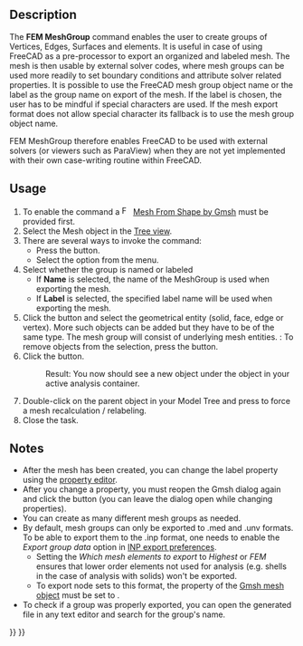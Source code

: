 <languages/>

{{Docnav
|[[FEM_MeshRegion|FEM mesh region]]
|[[FEM_CreateElementsSet|Erase Elements]]
|[[FEM_Workbench|FEM]]
|IconL=FEM_MeshRegion.svg
|IconR=FEM_CreateElementsSet.svg
|IconC=Workbench_FEM.svg
}}

{{GuiCommand
|Name=FEM MeshGroup
|MenuLocation= Mesh → Mesh Group
|Workbenches=[[FEM_Workbench|FEM]]
|Shortcut=
|SeeAlso=[[FEM_tutorial|FEM tutorial]]
}}

==Description==

The '''FEM MeshGroup''' command enables the user to create groups of Vertices, Edges, Surfaces and elements. It is useful in case of using FreeCAD as a pre-processor to export an organized and labeled mesh. The mesh is then usable by external solver codes, where mesh groups can be used more readily to set boundary conditions and attribute solver related properties. It is possible to use the FreeCAD mesh group object name or the label as the group name on export of the mesh. If the label is chosen, the user has to be mindful if special characters are used. If the mesh export format does not allow special character its fallback is to use the mesh group object name.

FEM MeshGroup therefore enables FreeCAD to be used with external solvers (or viewers such as ParaView) when they are not yet implemented with their own case-writing routine within FreeCAD.

==Usage==

# To enable the command a [[Image:FEM_MeshGmshFromShape.svg|16px]] [[FEM_MeshGmshFromShape|Mesh From Shape by Gmsh]] must be provided first.
# Select the Mesh object in the [[Tree_view|Tree view]].
# There are several ways to invoke the command:
#* Press the {{Button|[[Image:FEM_MeshGroup.svg|24px]] [[FEM_MeshGroup|Mesh Group]]}} button.
#* Select the {{MenuCommand|Mesh → [[Image:FEM_MeshGroup.svg|24px]] Mesh Group}} option from the menu.
# Select whether the group is named or labeled
#*If '''Name''' is selected, the name of the MeshGroup is used when exporting the mesh.
#*If '''Label''' is selected, the specified label name will be used when exporting the mesh.
# Click the {{Button|Add}} button and select the geometrical entity (solid, face, edge or vertex). More such objects can be added but they have to be of the same type. The mesh group will consist of underlying mesh entities. {{Version|1.1}}: To remove objects from the selection, press the {{Button|Remove}} button.
# Click the {{Button|OK}} button.
#: Result: You now should see a new {{incode|FEMMeshGroup}} object under the {{incode|FEMMeshGMSH}} object in your active analysis container.
# Double-click on the {{incode|FEMMeshGMSH}} parent object in your Model Tree and press {{Button|Apply}} to force a mesh recalculation / relabeling.
# Close the task.

==Notes==

* After the mesh has been created, you can change the label property using the [[Property_editor|property editor]]. 
* After you change a property, you must reopen the Gmsh dialog again and click the {{Button|Apply}} button (you can leave the dialog open while changing properties).
* You can create as many different mesh groups as needed.
* By default, mesh groups can only be exported to .med and .unv formats. To be able to export them to the .inp format, one needs to enable the ''Export group data'' option in [[Import_Export_Preferences#INP|INP export preferences]].
** Setting the ''Which mesh elements to export'' to ''Highest'' or ''FEM'' ensures that lower order elements not used for analysis (e.g. shells in the case of analysis with solids) won't be exported.
** To export node sets to this format, the {{PropertyData|Groups Of Nodes}} property of the [[FEM_MeshGmshFromShape|Gmsh mesh object]] must be set to {{true}}.
* To check if a group was properly exported, you can open the generated file in any text editor and search for the group's name.

{{Docnav
|[[FEM_MeshRegion|FEM mesh region]]
|[[FEM_CreateElementsSet|Erase Elements]]
|[[FEM_Workbench|FEM]]
|IconL=FEM_MeshRegion.svg
|IconR=FEM_CreateElementsSet.svg
|IconC=Workbench_FEM.svg
}}

{{FEM_Tools_navi{{#translation:}}}}
{{Userdocnavi{{#translation:}}}}